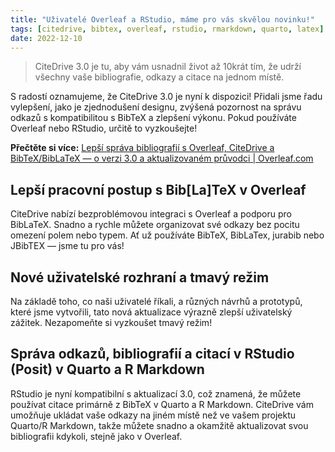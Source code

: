 ```yaml
---
title: "Uživatelé Overleaf a RStudio, máme pro vás skvělou novinku!"
tags: [citedrive, bibtex, overleaf, rstudio, rmarkdown, quarto, latex]
date: 2022-12-10
---
```


> CiteDrive 3.0 je tu, aby vám usnadnil život až 10krát tím, že udrží všechny vaše bibliografie, odkazy a citace na jednom místě.

  

S radostí oznamujeme, že CiteDrive 3.0 je nyní k dispozici! Přidali jsme řadu vylepšení, jako je zjednodušení designu, zvýšená pozornost na správu odkazů s kompatibilitou s BibTeX a zlepšení výkonu. Pokud používáte Overleaf nebo RStudio, určitě to vyzkoušejte!

  

**Přečtěte si více:** [Lepší správa bibliografií s Overleaf, CiteDrive a BibTeX/BibLaTeX — o verzi 3.0 a aktualizovaném průvodci | Overleaf.com](https://www.overleaf.com/blog/better-bibliography-management-with-overleaf-citedrive-and-bibtex-biblatex)


<CiteDrive />

## Lepší pracovní postup s Bib[La]TeX v Overleaf

CiteDrive nabízí bezproblémovou integraci s Overleaf a podporu pro BibLaTeX. Snadno a rychle můžete organizovat své odkazy bez pocitu omezení polem nebo typem. Ať už používáte BibTeX, BibLaTex, jurabib nebo JBibTEX — jsme tu pro vás!

  

## Nové uživatelské rozhraní a tmavý režim

Na základě toho, co naši uživatelé říkali, a různých návrhů a prototypů, které jsme vytvořili, tato nová aktualizace výrazně zlepší uživatelský zážitek. Nezapomeňte si vyzkoušet tmavý režim!

  

## Správa odkazů, bibliografií a citací v RStudio (Posit) v Quarto a R Markdown

RStudio je nyní kompatibilní s aktualizací 3.0, což znamená, že můžete používat citace primárně z BibTeX v Quarto a R Markdown. CiteDrive vám umožňuje ukládat vaše odkazy na jiném místě než ve vašem projektu Quarto/R Markdown, takže můžete snadno a okamžitě aktualizovat svou bibliografii kdykoli, stejně jako v Overleaf.
